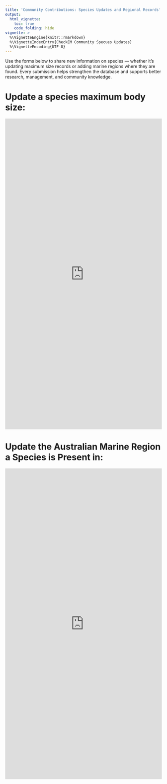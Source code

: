 ```yaml
---
title: 'Community Contributions: Species Updates and Regional Records'
output:
  html_vignette:
    toc: true
    code_folding: hide
vignette: >
  %\VignetteEngine{knitr::rmarkdown}
  %\VignetteIndexEntry{CheckEM Community Specues Updates}
  %\VignetteEncoding{UTF-8}
---
```

Use the forms below to share new information on species — whether it’s updating maximum size records or adding marine regions where they are found. Every submission helps strengthen the database and supports better research, management, and community knowledge.

# Update a species maximum body size:
<iframe src="https://docs.google.com/forms/d/e/1FAIpQLSfDIxlLuxzdsXgWtdp6YI8s_LxpFLANnSHDnk9Io5USOyKGrQ/viewform?embedded=true" width="100%" height="1000" frameborder="0" marginheight="0" marginwidth="0">Loading…</iframe>

# Update the Australian Marine Region a Species is Present in:
<iframe src="https://docs.google.com/forms/d/e/1FAIpQLSfninZpKuf3iLCF922Ig0uoJ7m3963eXKDd9GbNG84_TKpaeA/viewform?embedded=true" width="100%" height="1000" frameborder="0" marginheight="0" marginwidth="0">Loading…</iframe>